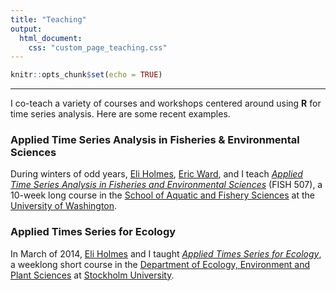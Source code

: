 ```yaml
---
title: "Teaching"
output:
  html_document:
    css: "custom_page_teaching.css"
---
```


```r
knitr::opts_chunk$set(echo = TRUE)
```

***

I co-teach a variety of courses and workshops centered around using __R__ for time series analysis. Here are some recent examples.

### Applied Time Series Analysis in Fisheries & Environmental Sciences

During winters of odd years, [Eli Holmes](https://faculty.washington.edu/eeholmes/), [Eric Ward](https://faculty.washington.edu/warde/), and I teach [_Applied Time Series Analysis in Fisheries and Environmental Sciences_](https://catalyst.uw.edu/workspace/fish203/35553/243766) (FISH 507), a 10-week long course in the [School of Aquatic and Fishery Sciences](https://fish.uw.edu/) at the [University of Washington](https://www.washington.edu/). 

### Applied Times Series for Ecology

In March of 2014, [Eli Holmes](https://faculty.washington.edu/eeholmes/) and I taught [_Applied Times Series for Ecology_](https://timeseriescourseemb.wordpress.com/), a weeklong short course in the [Department of Ecology, Environment and Plant Sciences](http://su.se/deep/english/) at [Stockholm University](http://www.su.se/english/).
